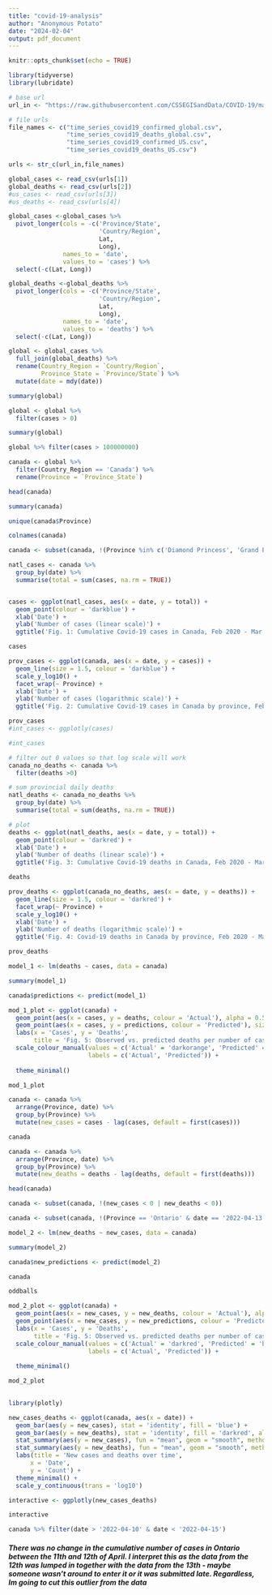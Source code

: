 ```yaml
---
title: "covid-19-analysis"
author: "Anonymous Potato"
date: "2024-02-04"
output: pdf_document
---
```


```r
knitr::opts_chunk$set(echo = TRUE)
```

```r

library(tidyverse)
library(lubridate)
```
```r

# base url 
url_in <- "https://raw.githubusercontent.com/CSSEGISandData/COVID-19/master/csse_covid_19_data/csse_covid_19_time_series/"

# file urls
file_names <- c("time_series_covid19_confirmed_global.csv",
                "time_series_covid19_deaths_global.csv",
                "time_series_covid19_confirmed_US.csv",
                "time_series_covid19_deaths_US.csv")

urls <- str_c(url_in,file_names)
```

```r

global_cases <- read_csv(urls[1])
global_deaths <- read_csv(urls[2])
#us_cases <- read_csv(urls[3])
#us_deaths <- read_csv(urls[4])
```

```r

global_cases <-global_cases %>% 
  pivot_longer(cols = -c('Province/State', 
                         'Country/Region', 
                         Lat, 
                         Long),
               names_to = 'date', 
               values_to = 'cases') %>% 
  select(-c(Lat, Long))

```

```r

global_deaths <-global_deaths %>% 
  pivot_longer(cols = -c('Province/State', 
                         'Country/Region', 
                         Lat, 
                         Long),
               names_to = 'date', 
               values_to = 'deaths') %>% 
  select(-c(Lat, Long))
```


```r

global <- global_cases %>% 
  full_join(global_deaths) %>% 
  rename(Country_Region = `Country/Region`,
         Province_State = `Province/State`) %>% 
  mutate(date = mdy(date))
```

```r
summary(global)
```


```r

global <- global %>% 
  filter(cases > 0)

summary(global)
```

```r

global %>% filter(cases > 100000000)
```

```r

canada <- global %>% 
  filter(Country_Region == 'Canada') %>% 
  rename(Province = `Province_State`)

head(canada)
```

```r
summary(canada)
```

```r

unique(canada$Province)

```
```r
colnames(canada)
```


```r

canada <- subset(canada, !(Province %in% c('Diamond Princess', 'Grand Princess', 'Repatriated Travellers')))
```

```r

natl_cases <- canada %>% 
  group_by(date) %>% 
  summarise(total = sum(cases, na.rm = TRUE))


cases <- ggplot(natl_cases, aes(x = date, y = total)) +
  geom_point(colour = 'darkblue') +
  xlab('Date') +
  ylab('Number of cases (linear scale)') +
  ggtitle('Fig. 1: Cumulative Covid-19 cases in Canada, Feb 2020 - Mar 2023')

cases
```


```r

prov_cases <- ggplot(canada, aes(x = date, y = cases)) +
  geom_line(size = 1.5, colour = 'darkblue') +
  scale_y_log10() +
  facet_wrap(~ Province) +
  xlab('Date') +
  ylab('Number of cases (logarithmic scale)') +
  ggtitle('Fig. 2: Cumulative Covid-19 cases in Canada by province, Feb 2020 - Mar 2023')

prov_cases
#int_cases <- ggplotly(cases) 

#int_cases
```

```r

# filter out 0 values so that log scale will work
canada_no_deaths <- canada %>% 
  filter(deaths >0)

# sum provincial daily deaths
natl_deaths <- canada_no_deaths %>% 
  group_by(date) %>% 
  summarise(total = sum(deaths, na.rm = TRUE))

# plot
deaths <- ggplot(natl_deaths, aes(x = date, y = total)) +
  geom_point(colour = 'darkred') +
  xlab('Date') +
  ylab('Number of deaths (linear scale)') +
  ggtitle('Fig. 3: Cumulative Covid-19 deaths in Canada, Feb 2020 - Mar 2023')

deaths
```

```r
prov_deaths <- ggplot(canada_no_deaths, aes(x = date, y = deaths)) +
  geom_line(size = 1.5, colour = 'darkred') +
  facet_wrap(~ Province) +
  scale_y_log10() +
  xlab('Date') +
  ylab('Number of deaths (logarithmic scale)') +
  ggtitle('Fig. 4: Covid-19 deaths in Canada by province, Feb 2020 - Mar 2023')

prov_deaths
```


```r

model_1 <- lm(deaths ~ cases, data = canada)

summary(model_1)
```

```r

canada$predictions <- predict(model_1)
```


```r
mod_1_plot <- ggplot(canada) +
  geom_point(aes(x = cases, y = deaths, colour = 'Actual'), alpha = 0.5) +
  geom_point(aes(x = cases, y = predictions, colour = 'Predicted'), size = 3) +
  labs(x = 'Cases', y = 'Deaths', 
       title = 'Fig. 5: Observed vs. predicted deaths per number of cases') +
  scale_colour_manual(values = c('Actual' = 'darkorange', 'Predicted' = 'blue'),
                      labels = c('Actual', 'Predicted')) +
       
  theme_minimal()  

mod_1_plot
```

```r
canada <- canada %>% 
  arrange(Province, date) %>% 
  group_by(Province) %>% 
  mutate(new_cases = cases - lag(cases, default = first(cases)))

canada
```

```r
canada <- canada %>% 
  arrange(Province, date) %>% 
  group_by(Province) %>% 
  mutate(new_deaths = deaths - lag(deaths, default = first(deaths)))

head(canada)
```
```r
canada <- subset(canada, !(new_cases < 0 | new_deaths < 0))

```

```r

canada <- subset(canada, !(Province == 'Ontario' & date == '2022-04-13'))
```


```r

model_2 <- lm(new_deaths ~ new_cases, data = canada)

summary(model_2)
```

```r
canada$new_predictions <- predict(model_2)

canada
```

```r
oddballs  
```


```r
mod_2_plot <- ggplot(canada) +
  geom_point(aes(x = new_cases, y = new_deaths, colour = 'Actual'), alpha = 0.5) +
  geom_point(aes(x = new_cases, y = new_predictions, colour = 'Predicted'), size = 3) +
  labs(x = 'Cases', y = 'Deaths', 
       title = 'Fig. 5: Observed vs. predicted deaths per number of cases') +
  scale_colour_manual(values = c('Actual' = 'darkred', 'Predicted' = 'blue'),
                      labels = c('Actual', 'Predicted')) +
       
  theme_minimal()  

mod_2_plot
  
```

```r

library(plotly)
```

```r

new_cases_deaths <- ggplot(canada, aes(x = date)) +
  geom_bar(aes(y = new_cases), stat = 'identity', fill = 'blue') +
  geom_bar(aes(y = new_deaths), stat = 'identity', fill = 'darkred', alpha = 1) +
  stat_summary(aes(y = new_cases), fun = "mean", geom = "smooth", method = "loess", color = "blue") +
  stat_summary(aes(y = new_deaths), fun = "mean", geom = "smooth", method = "loess", color = "darkred") +
  labs(title = 'New cases and deaths over time',
      x = 'Date',
      y = 'Count') + 
  theme_minimal() +
  scale_y_continuous(trans = 'log10')

interactive <- ggplotly(new_cases_deaths)

interactive
```

```r
canada %>% filter(date > '2022-04-10' & date < '2022-04-15')
```
##### There was no change in the cumulative number of cases in Ontario between the 11th and 12th of April. I interpret this as the data from the 12th was lumped in together with the data from the 13th - maybe someone wasn't around to enter it or it was submitted late. Regardless, Im going to cut this outlier from the data 












